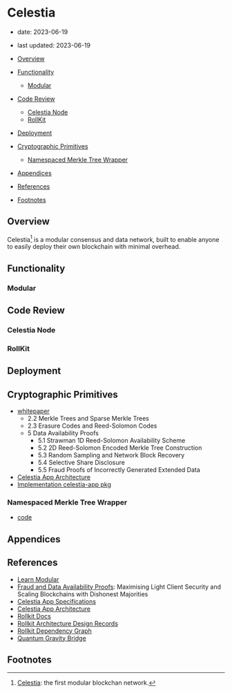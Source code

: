 # Celestia

- date: 2023-06-19
- last updated: 2023-06-19

- [Overview](#overview)
- [Functionality](#functionality)
  - [Modular](#modular)
- [Code Review](#code-review)
  - [Celestia Node](#celestia-node)
  - [RollKit](#rollkit)
- [Deployment](#deployment)
- [Cryptographic Primitives](#cryptographic-primitives)
  - [Namespaced Merkle Tree Wrapper](#namespaced-merkle-tree-wrapper)
- [Appendices](#appendices)
- [References](#references)
- [Footnotes](#footnotes)

## Overview

Celestia[^ov-1] is a modular consensus and data network, built to enable anyone to easily deploy their own blockchain with minimal overhead.

## Functionality

### Modular

## Code Review

### Celestia Node

### RollKit

## Deployment

## Cryptographic Primitives

- [whitepaper](https://arxiv.org/pdf/1809.09044.pdf)
  - 2.2 Merkle Trees and Sparse Merkle Trees
  - 2.3 Erasure Codes and Reed-Solomon Codes
  - 5 Data Availability Proofs
    - 5.1 Strawman 1D Reed-Solomon Availability Scheme
    - 5.2 2D Reed-Solomon Encoded Merkle Tree Construction
    - 5.3 Random Sampling and Network Block Recovery
    - 5.4 Selective Share Disclosure
    - 5.5 Fraud Proofs of Incorrectly Generated Extended Data
- [Celestia App Architecture](https://github.com/celestiaorg/celestia-app/tree/main/docs/architecture)
- [Implementation celestia-app pkg](https://github.com/celestiaorg/celestia-app/tree/main/pkg)

### Namespaced Merkle Tree Wrapper

- [code](https://github.com/celestiaorg/celestia-app/tree/main/pkg/wrapper)

## Appendices

## References

- [Learn Modular](https://celestia.org/learn/)
- [Fraud and Data Availability Proofs](https://arxiv.org/pdf/1809.09044.pdf): Maximising Light Client Security and Scaling Blockchains with Dishonest Majorities
- [Celestia App Specifications](https://celestiaorg.github.io/celestia-app/index.html)
- [Celestia App Architecture](https://github.com/celestiaorg/celestia-app/tree/main/docs/architecture)
- [Rollkit Docs](https://rollkit.dev/docs/intro/)
- [Rollkit Architecture Design Records](https://github.com/rollkit/rollkit/tree/main/docs/lazy-adr)
- [Rollkit Dependency Graph](https://github.com/rollkit/rollkit/blob/main/docs/specification/rollkit-dependency-graph.md)
- [Quantum Gravity Bridge](https://github.com/celestiaorg/quantum-gravity-bridge/tree/master)

## Footnotes

[^ov-1]: [Celestia](https://celestia.org/): the first modular blockchan network.
